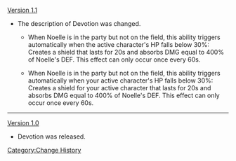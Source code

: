 [[Version 1.1]]
*The description of Devotion was changed.
**{{Color|Old description:}} When Noelle is in the party but not on the field, this ability triggers automatically when <span class="bg-highlight">the</span> active character's HP falls below 30%:<br />Creates a shield that lasts for 20s and absorbs DMG equal to 400% of Noelle's DEF. This effect can only occur once every 60s.
**{{Color|New description:}} When Noelle is in the party but not on the field, this ability triggers automatically when <span class="bg-highlight">your</span> active character's HP falls below 30%:<br />Creates a shield <span class="bg-highlight">for your active character</span> that lasts for 20s and absorbs DMG equal to 400% of Noelle's DEF. This effect can only occur once every 60s.
----
[[Version 1.0]]
*Devotion was released.
<noinclude>[[Category:Change History]]</noinclude>